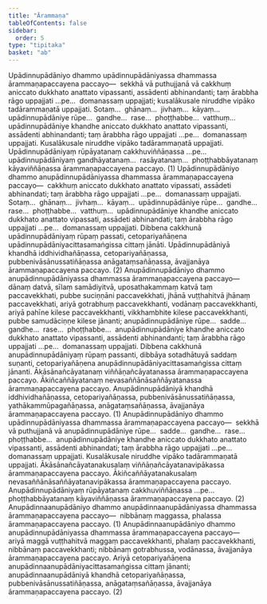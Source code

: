 ```yaml
---
title: "Ārammaṇa"
tableOfContents: false
sidebar:
  order: 5
type: "tipitaka"
basket: "ab"
---
```



<DynamicBreadcrumb />

<Division number="52">

<Paragraph number="2613">
Upādinnupādāniyo dhammo upādinnupādāniyassa dhammassa ārammaṇapaccayena paccayo—  sekkhā vā puthujjanā vā cakkhuṃ aniccato dukkhato anattato vipassanti, assādenti abhinandanti; taṃ ārabbha rāgo uppajjati …pe…  domanassaṃ uppajjati; kusalākusale niruddhe vipāko tadārammaṇatā uppajjati. Sotaṃ…  ghānaṃ…  jivhaṃ…  kāyaṃ…  upādinnupādāniye rūpe…  gandhe…  rase…  phoṭṭhabbe…  vatthuṃ…  upādinnupādāniye khandhe aniccato dukkhato anattato vipassanti, assādenti abhinandanti; taṃ ārabbha rāgo uppajjati …pe…  domanassaṃ uppajjati. Kusalākusale niruddhe vipāko tadārammaṇatā uppajjati. Upādinnupādāniyaṃ rūpāyatanaṃ cakkhuviññāṇassa …pe…  upādinnupādāniyaṃ gandhāyatanaṃ…  rasāyatanaṃ…  phoṭṭhabbāyatanaṃ kāyaviññāṇassa ārammaṇapaccayena paccayo. (1)
</Paragraph>

<Paragraph number="2614">
Upādinnupādāniyo dhammo anupādinnupādāniyassa dhammassa ārammaṇapaccayena paccayo—  cakkhuṃ aniccato dukkhato anattato vipassati, assādeti abhinandati; taṃ ārabbha rāgo uppajjati …pe…  domanassaṃ uppajjati. Sotaṃ…  ghānaṃ…  jivhaṃ…  kāyaṃ…  upādinnupādāniye rūpe…  gandhe…  rase…  phoṭṭhabbe…  vatthuṃ…  upādinnupādāniye khandhe aniccato dukkhato anattato vipassati, assādeti abhinandati; taṃ ārabbha rāgo uppajjati …pe…  domanassaṃ uppajjati. Dibbena cakkhunā upādinnupādāniyaṃ rūpaṃ passati, cetopariyañāṇena upādinnupādāniyacittasamaṅgissa cittaṃ jānāti. Upādinnupādāniyā khandhā iddhividhañāṇassa, cetopariyañāṇassa, pubbenivāsānussatiñāṇassa anāgataṃsañāṇassa, āvajjanāya ārammaṇapaccayena paccayo. (2)
</Paragraph>

</Division>
<Division number="53">

<Paragraph number="2615">
Anupādinnupādāniyo dhammo anupādinnupādāniyassa dhammassa ārammaṇapaccayena paccayo—  dānaṃ datvā, sīlaṃ samādiyitvā, uposathakammaṃ katvā taṃ paccavekkhati, pubbe suciṇṇāni paccavekkhati, jhānā vuṭṭhahitvā jhānaṃ paccavekkhati, ariyā gotrabhuṃ paccavekkhanti, vodānaṃ paccavekkhanti, ariyā pahīne kilese paccavekkhanti, vikkhambhite kilese paccavekkhanti, pubbe samudāciṇṇe kilese jānanti; anupādinnupādāniye rūpe…  sadde…  gandhe…  rase…  phoṭṭhabbe…  anupādinnupādāniye khandhe aniccato dukkhato anattato vipassanti, assādenti abhinandanti; taṃ ārabbha rāgo uppajjati …pe…  domanassaṃ uppajjati. Dibbena cakkhunā anupādinnupādāniyaṃ rūpaṃ passanti, dibbāya sotadhātuyā saddaṃ suṇanti, cetopariyañāṇena anupādinnupādāniyacittasamaṅgissa cittaṃ jānanti. Ākāsānañcāyatanaṃ viññāṇañcāyatanassa ārammaṇapaccayena paccayo. Ākiñcaññāyatanaṃ nevasaññānāsaññāyatanassa ārammaṇapaccayena paccayo. Anupādinnupādāniyā khandhā iddhividhañāṇassa, cetopariyañāṇassa, pubbenivāsānussatiñāṇassa, yathākammūpagañāṇassa, anāgataṃsañāṇassa, āvajjanāya ārammaṇapaccayena paccayo. (1)
</Paragraph>

<Paragraph number="2616">
Anupādinnupādāniyo dhammo upādinnupādāniyassa dhammassa ārammaṇapaccayena paccayo—  sekkhā vā puthujjanā vā anupādinnupādāniye rūpe…  sadde…  gandhe…  rase…  phoṭṭhabbe…  anupādinnupādāniye khandhe aniccato dukkhato anattato vipassanti, assādenti abhinandati; taṃ ārabbha rāgo uppajjati …pe…  domanassaṃ uppajjati. Kusalākusale niruddhe vipāko tadārammaṇatā uppajjati. Ākāsānañcāyatanakusalaṃ viññāṇañcāyatanavipākassa ārammaṇapaccayena paccayo. Ākiñcaññāyatanakusalaṃ nevasaññānāsaññāyatanavipākassa ārammaṇapaccayena paccayo. Anupādinnupādāniyaṃ rūpāyatanaṃ cakkhuviññāṇassa …pe…  phoṭṭhabbāyatanaṃ kāyaviññāṇassa ārammaṇapaccayena paccayo. (2)
</Paragraph>

</Division>
<Division number="54">

<Paragraph number="2617">
Anupādinnaanupādāniyo dhammo anupādinnaanupādāniyassa dhammassa ārammaṇapaccayena paccayo—  nibbānaṃ maggassa, phalassa ārammaṇapaccayena paccayo. (1)
</Paragraph>

<Paragraph number="2618">
Anupādinnaanupādāniyo dhammo anupādinnupādāniyassa dhammassa ārammaṇapaccayena paccayo—  ariyā maggā vuṭṭhahitvā maggaṃ paccavekkhanti, phalaṃ paccavekkhanti, nibbānaṃ paccavekkhanti; nibbānaṃ gotrabhussa, vodānassa, āvajjanāya ārammaṇapaccayena paccayo. Ariyā cetopariyañāṇena anupādinnaanupādāniyacittasamaṅgissa cittaṃ jānanti; anupādinnaanupādāniyā khandhā cetopariyañāṇassa, pubbenivāsānussatiñāṇassa, anāgataṃsañāṇassa, āvajjanāya ārammaṇapaccayena paccayo. (2)
</Paragraph>
</Division>